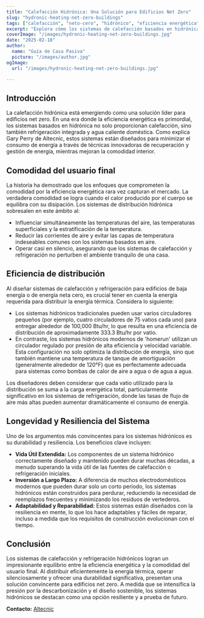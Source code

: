 ```yaml
---
title: "Calefacción Hidrónica: Una Solución para Edificios Net Zero"
slug: "hydronic-heating-net-zero-buildings"
tags: ["calefacción", "neto-cero", "hidrónico", "eficiencia energética"]
excerpt: "Explora cómo los sistemas de calefacción basados en hidrónica proporcionan soluciones eficientes para edificios net zero mientras mantienen niveles superiores de confort."
coverImage: "/images/hydronic-heating-net-zero-buildings.jpg"
date: "2025-02-18"
author:
  name: "Guía de Casa Pasiva"
  picture: "/images/author.jpg"
ogImage:
  url: "/images/hydronic-heating-net-zero-buildings.jpg"

---
```

## Introducción

La calefacción hidrónica está emergiendo como una solución líder para edificios net zero. En una era donde la eficiencia energética es primordial, los sistemas basados en hidrónica no solo proporcionan calefacción, sino también refrigeración integrada y agua caliente doméstica. Como explica Gary Perry de Altecnic, estos sistemas están diseñados para minimizar el consumo de energía a través de técnicas innovadoras de recuperación y gestión de energía, mientras mejoran la comodidad interior.

## Comodidad del usuario final

La historia ha demostrado que los enfoques que comprometen la comodidad por la eficiencia energética rara vez capturan el mercado. La verdadera comodidad se logra cuando el calor producido por el cuerpo se equilibra con su disipación. Los sistemas de distribución hidrónica sobresalen en este ámbito al:

- Influenciar simultáneamente las temperaturas del aire, las temperaturas superficiales y la estratificación de la temperatura.
- Reducir las corrientes de aire y evitar las capas de temperatura indeseables comunes con los sistemas basados en aire.
- Operar casi en silencio, asegurando que los sistemas de calefacción y refrigeración no perturben el ambiente tranquilo de una casa.
## Eficiencia de distribución

Al diseñar sistemas de calefacción y refrigeración para edificios de baja energía o de energía neta cero, es crucial tener en cuenta la energía requerida para distribuir la energía térmica. Considera lo siguiente:

- Los sistemas hidrónicos tradicionales pueden usar varios circuladores pequeños (por ejemplo, cuatro circuladores de 75 vatios cada uno) para entregar alrededor de 100,000 Btu/hr, lo que resulta en una eficiencia de distribución de aproximadamente 333.3 Btu/hr por vatio.
- En contraste, los sistemas hidrónicos modernos de 'homerun' utilizan un circulador regulado por presión de alta eficiencia y velocidad variable. Esta configuración no solo optimiza la distribución de energía, sino que también mantiene una temperatura de tanque de amortiguación (generalmente alrededor de 120°F) que es perfectamente adecuada para sistemas como bombas de calor de aire a agua o de agua a agua.

Los diseñadores deben considerar que cada vatio utilizado para la distribución se suma a la carga energética total, particularmente significativo en los sistemas de refrigeración, donde las tasas de flujo de aire más altas pueden aumentar dramáticamente el consumo de energía.
## Longevidad y Resiliencia del Sistema

Uno de los argumentos más convincentes para los sistemas hidrónicos es su durabilidad y resiliencia. Los beneficios clave incluyen:

- **Vida Útil Extendida:** Los componentes de un sistema hidrónico correctamente diseñado y mantenido pueden durar muchas décadas, a menudo superando la vida útil de las fuentes de calefacción o refrigeración iniciales.
- **Inversión a Largo Plazo:** A diferencia de muchos electrodomésticos modernos que pueden durar solo un corto período, los sistemas hidrónicos están construidos para perdurar, reduciendo la necesidad de reemplazos frecuentes y minimizando los residuos de vertederos.
- **Adaptabilidad y Reparabilidad:** Estos sistemas están diseñados con la resiliencia en mente, lo que los hace adaptables y fáciles de reparar, incluso a medida que los requisitos de construcción evolucionan con el tiempo.

## Conclusión

Los sistemas de calefacción y refrigeración hidrónicos logran un impresionante equilibrio entre la eficiencia energética y la comodidad del usuario final. Al distribuir eficientemente la energía térmica, operar silenciosamente y ofrecer una durabilidad significativa, presentan una solución convincente para edificios net zero. A medida que se intensifica la presión por la descarbonización y el diseño sostenible, los sistemas hidrónicos se destacan como una opción resiliente y a prueba de futuro.

**Contacto:** [Altecnic](https://www.altecnic.co.uk)
